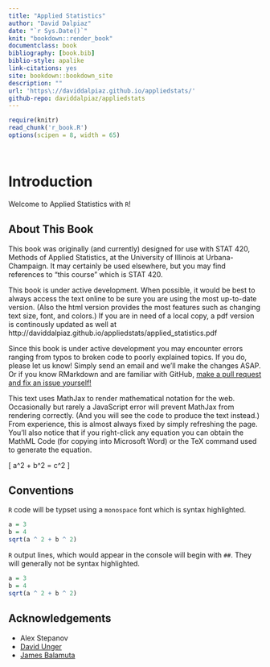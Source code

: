 ```yaml
--- 
title: "Applied Statistics"
author: "David Dalpiaz"
date: "`r Sys.Date()`"
knit: "bookdown::render_book"
documentclass: book
bibliography: [book.bib]
biblio-style: apalike
link-citations: yes
site: bookdown::bookdown_site
description: ""
url: 'https\://daviddalpiaz.github.io/appliedstats/'
github-repo: daviddalpiaz/appliedstats
---
```


```r
require(knitr)
read_chunk('r_book.R')
options(scipen = 8, width = 65)
```

```r
```

```r
```

# Introduction

Welcome to Applied Statistics with `R`!

## About This Book

This book was originally (and currently) designed for use with STAT 420, Methods of Applied Statistics, at the University of Illinois at Urbana-Champaign. It may certainly be used elsewhere, but you may find references to "this course" which is STAT 420.

This book is under active development. When possible, it would be best to always access the text online to be sure you are using the most up-to-date version. (Also the html version provides the most features such as changing text size, font, and colors.) If you are in need of a local copy, a pdf version is continously updated as well at http://daviddalpiaz.github.io/appliedstats/applied_statistics.pdf

Since this book is under active development you may encounter errors ranging from typos to broken code to poorly explained topics. If you do, please let us know! Simply send an email and we'll make the changes ASAP. Or if you know RMarkdown and are familiar with GitHub, [make a pull request and fix an issue yourself!](https://github.com/daviddalpiaz/appliedstats)

This text uses MathJax to render mathematical notation for the web. Occasionally but rarely a JavaScript error will prevent MathJax from rendering correctly. (And you will see the code to produce the text instead.) From experience, this is almost always fixed by simply refreshing the page. You'll also notice that if you right-click any equation you can obtain the MathML Code (for copying into Microsoft Word) or the TeX command used to generate the equation.

\[
a^2 + b^2 = c^2
\]

## Conventions

`R` code will be typset using a `monospace` font which is syntax highlighted.

```r
a = 3
b = 4
sqrt(a ^ 2 + b ^ 2)
```

`R` output lines, which would appear in the console will begin with `##`. They will generally not be syntax highlighted.

```r
a = 3
b = 4
sqrt(a ^ 2 + b ^ 2)
```

## Acknowledgements

- Alex Stepanov
- [David Unger](http://publish.illinois.edu/dunger/)
- [James Balamuta](http://www.thecoatlessprofessor.com/)